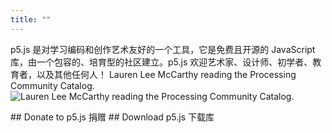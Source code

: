 ```yaml
---
title: ""
---
```


p5.js 是对学习编码和创作艺术友好的一个工具，它是免费且开源的 JavaScript 库，由一个包容的、培育型的社区建立。p5.js 欢迎艺术家、设计师、初学者、教育者，以及其他任何人！
Lauren Lee McCarthy reading the Processing Community Catalog.
<Image src={HeroImage} alt='Lauren Lee McCarthy reading the Processing Community Catalog.' class='full-bleed-image'/>

<ReferenceAndExamples
  referenceHeaderText="Explore the p5.js library reference"
  examplesHeaderText="Learn p5.js with examples"
/>

<CommunitySketches headerText='See the p5.js community in action'/>

<Columns>
<Column>
## Donate to p5.js
<LinkButton variant='link' url='/donate'>捐赠</LinkButton>
</Column>
<Column>
## Download p5.js
<LinkButton variant='link' url='/download'>下载库</LinkButton>
</Column>
</Columns>

